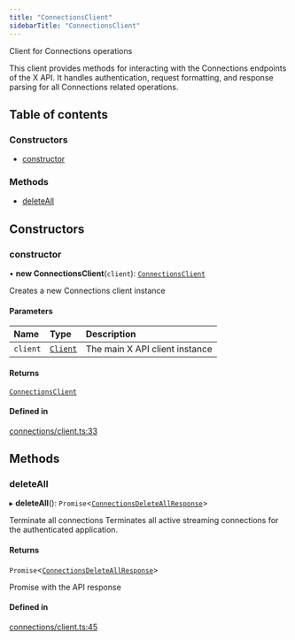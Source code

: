 ```yaml
---
title: "ConnectionsClient"
sidebarTitle: "ConnectionsClient"
---
```


Client for Connections operations

This client provides methods for interacting with the Connections endpoints
of the X API. It handles authentication, request formatting, and response
parsing for all Connections related operations.

## Table of contents

### Constructors

- [constructor](/xdks/typescript/reference/classes/ConnectionsClient#constructor)

### Methods

- [deleteAll](/xdks/typescript/reference/classes/ConnectionsClient#deleteall)

## Constructors

### constructor

• **new ConnectionsClient**(`client`): [`ConnectionsClient`](/xdks/typescript/reference/classes/ConnectionsClient)

Creates a new Connections client instance

#### Parameters

| Name | Type | Description |
| :------ | :------ | :------ |
| `client` | [`Client`](/xdks/typescript/reference/classes/Client) | The main X API client instance |

#### Returns

[`ConnectionsClient`](/xdks/typescript/reference/classes/ConnectionsClient)

#### Defined in

[connections/client.ts:33](https://github.com/xdevplatform/xdk/blob/298ca9350d035e40e7c8ee0753c50052819a41e2/xdk/typescript/src/connections/client.ts#L33)

## Methods

### deleteAll

▸ **deleteAll**(): `Promise`\<[`ConnectionsDeleteAllResponse`](/xdks/typescript/reference/interfaces/ConnectionsDeleteAllResponse)\>

Terminate all connections
Terminates all active streaming connections for the authenticated application.

#### Returns

`Promise`\<[`ConnectionsDeleteAllResponse`](/xdks/typescript/reference/interfaces/ConnectionsDeleteAllResponse)\>

Promise with the API response

#### Defined in

[connections/client.ts:45](https://github.com/xdevplatform/xdk/blob/298ca9350d035e40e7c8ee0753c50052819a41e2/xdk/typescript/src/connections/client.ts#L45)
